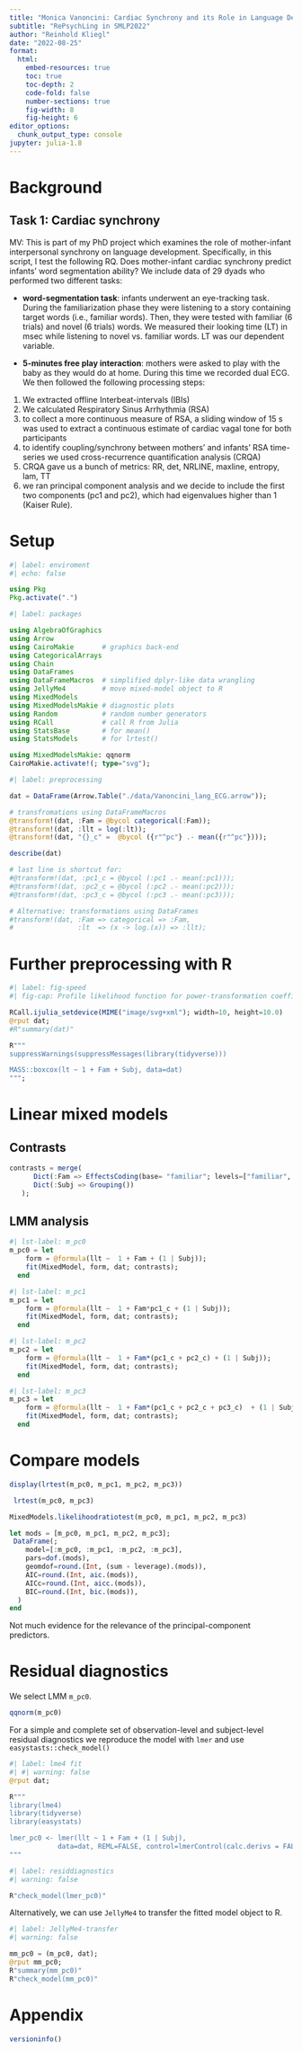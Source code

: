 ```yaml
---
title: "Monica Vanoncini: Cardiac Synchrony and its Role in Language Development"
subtitle: "RePsychLing in SMLP2022"
author: "Reinhold Kliegl"
date: "2022-08-25"
format: 
  html:
    embed-resources: true
    toc: true
    toc-depth: 2
    code-fold: false
    number-sections: true
    fig-width: 8
    fig-height: 6
editor_options: 
  chunk_output_type: console
jupyter: julia-1.8
---
```


# Background 

## Task 1: Cardiac synchrony 

MV: This is part of my PhD project which examines the role of mother-infant interpersonal synchrony on language development. Specifically, in this script, I test the following RQ. Does mother-infant cardiac synchrony predict infants' word segmentation ability? We include data of 29 dyads who performed two different tasks: 

* **word-segmentation task**: infants underwent an eye-tracking task. During the familiarization phase they were listening to a story containing target words (i.e., familiar words). Then, they were tested with familiar (6 trials) and novel (6 trials) words. We measured their looking time (LT) in msec while listening to novel vs. familiar words. LT was our dependent variable.

* **5-minutes free play interaction**: mothers were asked to play with the baby as they would do at home. During this time we recorded dual ECG. We then followed the following processing steps: 
1. We extracted offline Interbeat-intervals (IBIs) 
2. We calculated Respiratory Sinus Arrhythmia (RSA) 
3. to collect a more continuous measure of RSA, a sliding window of 15 s was used to extract a continuous estimate of cardiac vagal tone for both participants 
4. to identify coupling/synchrony between mothers' and infants' RSA time-series we used cross-recurrence quantification analysis (CRQA) 
5. CRQA gave us a bunch of metrics: RR, det, NRLINE, maxline, entropy, lam, TT 
6. we ran principal component analysis and we decide to include the first two components (pc1 and pc2), which had eigenvalues higher than 1 (Kaiser Rule).

# Setup

```julia
#| label: enviroment
#| echo: false

using Pkg
Pkg.activate(".")
```


```julia
#| label: packages

using AlgebraOfGraphics
using Arrow
using CairoMakie       # graphics back-end
using CategoricalArrays
using Chain
using DataFrames
using DataFrameMacros  # simplified dplyr-like data wrangling 
using JellyMe4         # move mixed-model object to R
using MixedModels
using MixedModelsMakie # diagnostic plots
using Random           # random number generators
using RCall            # call R from Julia
using StatsBase        # for mean()
using StatsModels      # for lrtest()

using MixedModelsMakie: qqnorm
CairoMakie.activate!(; type="svg");
```


```julia
#| label: preprocessing

dat = DataFrame(Arrow.Table("./data/Vanoncini_lang_ECG.arrow"));

# transfromations using DataFrameMacros
@transform!(dat, :Fam = @bycol categorical(:Fam));
@transform!(dat, :llt = log(:lt));
@transform!(dat, "{}_c" =  @bycol ({r"^pc"} .- mean({r"^pc"})));

describe(dat)

# last line is shortcut for:
#@transform!(dat, :pc1_c = @bycol (:pc1 .- mean(:pc1)));
#@transform!(dat, :pc2_c = @bycol (:pc2 .- mean(:pc2)));
#@transform!(dat, :pc3_c = @bycol (:pc3 .- mean(:pc3)));

# Alternative: transformations using DataFrames
#transform!(dat, :Fam => categorical => :Fam,
#                :lt  => (x -> log.(x)) => :llt);

```

# Further preprocessing with R

```julia
#| label: fig-speed 
#| fig-cap: Profile likelihood function for power-transformation coefficient λ (Box & Cox, 1964). Also shown is the 95% confidence interval.  A log-transformation is indicated for λ = 0. 

RCall.ijulia_setdevice(MIME("image/svg+xml"); width=10, height=10.0)
@rput dat;
#R"summary(dat)"

R"""
suppressWarnings(suppressMessages(library(tidyverse)))

MASS::boxcox(lt ~ 1 + Fam + Subj, data=dat)
""";
```

# Linear mixed models 

## Contrasts

```julia
contrasts = merge(
      Dict(:Fam => EffectsCoding(base= "familiar"; levels=["familiar", "novel"])),
      Dict(:Subj => Grouping())
   );
```

## LMM analysis

```julia
#| lst-label: m_pc0
m_pc0 = let 
    form = @formula(llt ~  1 + Fam + (1 | Subj));
    fit(MixedModel, form, dat; contrasts);
  end
```

```julia
#| lst-label: m_pc1
m_pc1 = let 
    form = @formula(llt ~  1 + Fam*pc1_c + (1 | Subj));
    fit(MixedModel, form, dat; contrasts);
  end
```

```julia
#| lst-label: m_pc2
m_pc2 = let 
    form = @formula(llt ~  1 + Fam*(pc1_c + pc2_c) + (1 | Subj));
    fit(MixedModel, form, dat; contrasts);
  end
```

```julia
#| lst-label: m_pc3
m_pc3 = let 
    form = @formula(llt ~  1 + Fam*(pc1_c + pc2_c + pc3_c)  + (1 | Subj));
    fit(MixedModel, form, dat; contrasts);
  end
```

# Compare models

```julia
display(lrtest(m_pc0, m_pc1, m_pc2, m_pc3))

 lrtest(m_pc0, m_pc3)
```

```julia
MixedModels.likelihoodratiotest(m_pc0, m_pc1, m_pc2, m_pc3)
```

```julia
let mods = [m_pc0, m_pc1, m_pc2, m_pc3];
 DataFrame(;
    model=[:m_pc0, :m_pc1, :m_pc2, :m_pc3],
    pars=dof.(mods),
    geomdof=round.(Int, (sum ∘ leverage).(mods)),
    AIC=round.(Int, aic.(mods)),
    AICc=round.(Int, aicc.(mods)),
    BIC=round.(Int, bic.(mods)),
  )
end
```

Not much evidence for the relevance of the principal-component predictors.
 
# Residual diagnostics

We select LMM `m_pc0`.   

```julia
qqnorm(m_pc0)
```

For a simple and complete set of observation-level and subject-level residual diagnostics we reproduce the model with `lmer` and use  `easystasts::check_model()`

```julia
#| label: lme4 fit
#| #| warning: false
@rput dat;

R"""
library(lme4)
library(tidyverse)
library(easystats)

lmer_pc0 <- lmer(llt ~ 1 + Fam + (1 | Subj), 
            data=dat, REML=FALSE, control=lmerControl(calc.derivs = FALSE))
"""
```

```julia
#| label: residdiagnostics
#| warning: false

R"check_model(lmer_pc0)"
```

Alternatively, we can use `JellyMe4` to transfer the fitted model object to R.

```julia
#| label: JellyMe4-transfer
#| warning: false

mm_pc0 = (m_pc0, dat);
@rput mm_pc0;
R"summary(mm_pc0)"
R"check_model(mm_pc0)"
```

# Appendix
```julia
versioninfo()
```

